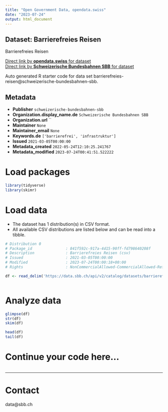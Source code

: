 ```yaml
---
title: "Open Government Data, opendata.swiss"
date: "2023-07-24"
output: html_document
---
```


## Dataset: Barrierefreies Reisen

Barrierefreies Reisen

[Direct link by **opendata.swiss** for dataset](https://opendata.swiss/de/dataset/barrierefreies-reisen)<br>
[Direct link by **Schweizerische Bundesbahnen SBB** for dataset](https://data.sbb.ch/explore/dataset/barrierefreies-reisen/)

Auto generated R starter code for data set barrierefreies-reisen@schweizerische-bundesbahnen-sbb.

## Metadata

- **Publisher** `schweizerische-bundesbahnen-sbb`
- **Organization.display_name.de** `Schweizerische Bundesbahnen SBB`
- **Organization.url** ``
- **Maintainer** `None`
- **Maintainer_email** `None`
- **Keywords.de** `['barrierefrei', 'infrastruktur']`
- **Issued** `2021-03-05T00:00:00`
- **Metadata_created** `2022-05-24T12:10:25.241767`
- **Metadata_modified** `2023-07-24T00:41:51.522222`


# Load packages

```r

library(tidyverse)
library(skimr)

```

# Load data

-   The dataset has 1 distribution(s) in CSV format.
-   All available CSV distributions are listed below and can be read into a tibble.

```r

# Distribution 0
# Package_id               : 841f592c-917a-4d15-90ff-fd798640208f
# Description              : Barrierefreies Reisen (csv)
# Issued                   : 2021-03-05T00:00:00
# Modified                 : 2023-07-24T00:00:18+00:00
# Rights                   : NonCommercialAllowed-CommercialAllowed-ReferenceRequired

df <- read_delim('https://data.sbb.ch/api/v2/catalog/datasets/barrierefreies-reisen/exports/csv')



```

# Analyze data

```r

glimpse(df)
str(df)
skim(df)

head(df)
tail(df)

```

# Continue your code here...

```r

```

------------------------------------------------------------------------

# Contact

data@sbb.ch
